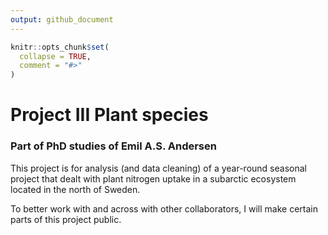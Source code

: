 ```yaml
---
output: github_document
---
```


<!-- README.md is generated from README.Rmd. Please edit that file -->

```r
knitr::opts_chunk$set(
  collapse = TRUE,
  comment = "#>"
)
```

# Project III Plant species
### Part of PhD studies of Emil A.S. Andersen

<!-- badges: start -->
<!-- badges: end -->

This project is for analysis (and data cleaning) of a year-round seasonal project that dealt with plant nitrogen uptake in a subarctic ecosystem located in the north of Sweden.

To better work with and across with other collaborators, I will make certain parts of this project public.
